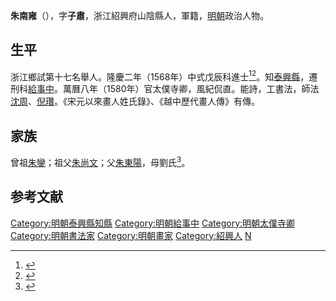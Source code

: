 {{明清人物信息框
| 姓名 = 朱南雍
| 原名 =
| 圖片名稱= 
| 圖片大小 =
| 圖片說明 = 
| 最高職務 =
| 國家 = 大明 
| 爵位 =
| 籍貫 = 浙江紹興府山陰縣
| 族裔 = 
| 字號 = 
| 諡號 =
| 出生日期 = 生年不詳
| 出生地點 = <!---浙江紹興府山陰縣--->
| 逝世日期 = 卒年不詳 
| 逝世地點 =
| 墓葬 =
| 配偶 = 
| 親屬 = 
| 出身 =
* 隆慶二年戊辰科同進士出身
| 經歷 =
| 著作 =  
}}
'''朱南雍'''（{{bd|？||？|catIdx=}}），字'''子肅'''，浙江紹興府山陰縣人，軍籍，[[明朝|明朝]]政治人物。

== 生平 ==
浙江鄉試第十七名舉人。隆慶二年（1568年）中式戊辰科進士<ref>{{Cite book|title=《皇明贡举考》卷五|last=（明）[[张朝瑞|张朝瑞]]|first=|publisher=《续修四库全书》史部第828册|year=|isbn=|location=|pages=}}</ref><ref>{{Cite book|title=贡举志五种 上|last=鲁小俊，江俊伟著|first=|publisher=武汉：武汉大学出版社|year=2009|isbn=978-7-307-07043-1|location=|pages=}}</ref>。知[[泰興縣|泰興縣]]，遷刑科[[給事中|給事中]]。萬曆八年（1580年）官太僕寺卿，風紀侃直。能詩，工書法，師法[[沈周|沈周]]、[[倪瓚|倪瓚]]。《宋元以來畫人姓氏錄》、《越中歷代畫人傳》有傳。

== 家族 ==
曾祖[[朱鑾|朱鑾]]；祖父[[朱尚文|朱尚文]]；父[[朱東陽|朱東陽]]，母劉氏<ref>{{Cite book|title=天一阁藏明代科举录选刊 登科录 点校本|last=龚延明主编|first=|publisher=宁波出版社|year=2016|isbn=978-7-5526-2320-8|location=宁波|pages=|quote=《天一閣藏明代科舉錄選刊.登科錄》之《隆慶二年戊辰科登科錄》}}</ref>。

==参考文献==
{{reflist}}

{{隆慶二年戊辰科殿試金榜}}
{{DEFAULTSORT:Zhu朱}}
[[Category:明朝泰興縣知縣|Category:明朝泰興縣知縣]]
[[Category:明朝給事中|Category:明朝給事中]]
[[Category:明朝太僕寺卿|Category:明朝太僕寺卿]]
[[Category:明朝書法家|Category:明朝書法家]]
[[Category:明朝畫家|Category:明朝畫家]]
[[Category:紹興人|Category:紹興人]]
[[Category:朱姓|N]]